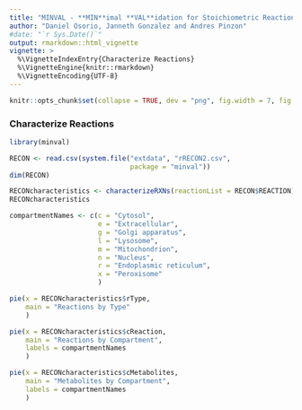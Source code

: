 ```yaml
---
title: "MINVAL - **MIN**imal **VAL**idation for Stoichiometric Reactions"
author: "Daniel Osorio, Janneth Gonzalez and Andres Pinzon"
#date: "`r Sys.Date()`"
output: rmarkdown::html_vignette
vignette: >
  %\VignetteIndexEntry{Characterize Reactions}
  %\VignetteEngine{knitr::rmarkdown}
  %\VignetteEncoding{UTF-8}
---
```

```r
knitr::opts_chunk$set(collapse = TRUE, dev = "png", fig.width = 7, fig.height = 5, message = FALSE, warning = FALSE)
```
### Characterize Reactions
```r
library(minval)
```

```r
RECON <- read.csv(system.file("extdata", "rRECON2.csv", 
                              package = "minval"))
dim(RECON)
```

```r
RECONcharacteristics <- characterizeRXNs(reactionList = RECON$REACTION)
RECONcharacteristics
```

```r
compartmentNames <- c(c = "Cytosol", 
                      e = "Extracellular", 
                      g = "Golgi apparatus", 
                      l = "Lysosome", 
                      m = "Mitochondrion", 
                      n = "Nucleus", 
                      r = "Endoplasmic reticulum",
                      x = "Peroxisome"
                      )
```

```r
pie(x = RECONcharacteristics$rType, 
    main = "Reactions by Type"
    )
```

```r
pie(x = RECONcharacteristics$cReaction, 
    main = "Reactions by Compartment", 
    labels = compartmentNames
    )
```

```r
pie(x = RECONcharacteristics$cMetabolites, 
    main = "Metabolites by Compartment", 
    labels = compartmentNames
    )
```